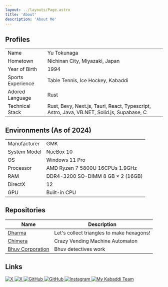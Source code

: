```yaml
---
layout: ../layouts/Page.astro
title: 'About'
description: 'About Me'
---
```


## Profiles

|                   |                                                                                           |
| ----------------- | ----------------------------------------------------------------------------------------- |
| Name              | Yu Tokunaga                                                                               |
| Hometown          | Nichinan City, Miyazaki, Japan                                                            |
| Year of Birth     | 1994                                                                                      |
| Sports Experience | Table Tennis, Ice Hockey, Kabaddi                                                         |
| Adored Language   | Rust                                                                                      |
| Technical Stack   | Rust, Bevy, Next.js, Tauri, React, Typescript, Astro, Java, VB.NET, Solid.js, Supabase, C |

## Environments (As of 2024)

|              |                                   |
| ------------ | --------------------------------- |
| Manufacturer | GMK                               |
| System Model | NucBox 10                         |
| OS           | Windows 11 Pro                    |
| Processor    | AMD Ryzen 7 5800U 16CPUs 1.9GHz   |
| RAM          | DDR4-3200 SO-DIMM 8 GB × 2 (16GB) |
| DirectX      | 12                                |
| GPU          | Built-in CPU                      |

## Repositories

| Name                                                   | Description                               |
| ------------------------------------------------------ | ----------------------------------------- |
| [Dharma](https://github.com/hoe-rake/dharma)           | Let's collect triangles to make hexagons! |
| [Chimera](https://github.com/hoe-rake/chimera)         | Crazy Vending Machine Automaton           |
| [Bhuv Corporation](https://github.com/hoe-rake/bhuvco) | Bhuv detectives work                      |

## Links

<div
    style={{
        display: 'grid',
        'grid-template-columns': 'repeat(6, 1fr)',
        'align-items': 'center',
        'justify-items': 'center',
    }}
>
    <a href="https://x.com/4hoe8pow">
        <img class="hidden dark:block" style={{ height: '32px' }} src="/sns/x-logo-white.png" alt="X" />
        <img class="dark:hidden block" style={{ height: '32px' }} src="/sns/x-logo-black.png" alt="X" />
    </a>
    <a href="https://github.com/4hoe8pow">
        <img class="hidden dark:block" style={{ height: '32px' }} src="/sns/github-mark-white.png" alt="GitHub" />
        <img class="dark:hidden block" style={{ height: '32px' }} src="/sns/github-mark.png" alt="GitHub" />
    </a>
    <a href="https://www.instagram.com/agni.kabaddi/">
        <img style={{ height: '32px' }} src="/sns/insta.svg" alt="Instagram" />
    </a>
    <a href="https://www.agni.ninja">
        <img style={{ height: '48px' }} src="/sns/agni.svg" alt="My Kabaddi Team" />
    </a>
</div>
